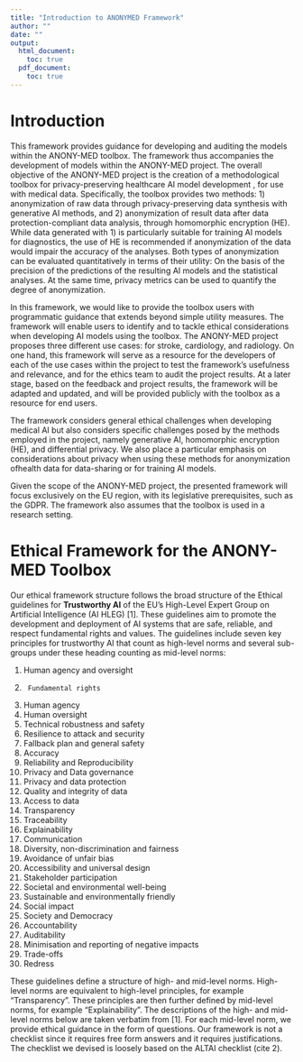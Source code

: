 ```yaml
---
title: "Introduction to ANONYMED Framework"
author: ""
date: ""
output:
  html_document:
    toc: true
  pdf_document:
    toc: true
---
```


# Introduction

This framework provides guidance for developing and auditing the models within the ANONY-MED toolbox. The framework thus accompanies the development of models within the ANONY-MED project. 
The overall objective of the ANONY-MED project is the creation of a methodological toolbox for privacy-preserving healthcare AI model development , for use with medical data. Specifically, the toolbox provides two methods: 1) anonymization of raw data through privacy-preserving data synthesis with generative AI methods, and 2) anonymization of result data after data protection-compliant data analysis, through homomorphic encryption (HE). While data generated with 1) is particularly suitable for training AI models for diagnostics, the use of HE is recommended if anonymization of the data would impair the accuracy of the analyses. Both types of anonymization can be evaluated quantitatively in terms of their utility: On the basis of the precision of the predictions of the resulting AI models and the statistical analyses. At the same time, privacy metrics can be used to quantify the degree of anonymization.

In this framework, we would like to provide the toolbox users with programmatic guidance that extends beyond simple utility measures. The framework will enable users to identify and to tackle ethical considerations when developing AI models using the toolbox. The ANONY-MED project proposes three different use cases: for stroke, cardiology, and radiology. On one hand, this framework will serve as a resource for the developers of each of the use cases within the project to test the framework’s usefulness and relevance, and for the ethics team to audit the project results. At a later stage, based on the feedback and project results, the framework will be adapted and updated, and will be provided publicly with the toolbox as a resource for end users.

The framework considers general ethical challenges when developing medical AI but also considers specific challenges posed by the methods employed in the project, namely generative AI, homomorphic encryption (HE), and differential privacy. We also place a particular emphasis on considerations about privacy when using these methods for anonymization ofhealth data for data-sharing or for training AI models.

Given the scope of the ANONY-MED project, the presented framework will focus exclusively on the EU region, with its legislative prerequisites, such as the GDPR. The framework also assumes that the toolbox is used in a research setting. 

# Ethical Framework for the ANONY-MED Toolbox

Our ethical framework structure follows the broad structure of the Ethical guidelines for **Trustworthy AI** of the EU's High-Level Expert Group on Artificial Intelligence (AI HLEG) [1]. These guidelines aim to promote the development and deployment of AI systems that are safe, reliable, and respect fundamental rights and values. The guidelines include seven key principles for trustworthy AI that count as high-level norms and several sub-groups under these heading counting as mid-level norms:

1.	Human agency and oversight
  1.	  Fundamental rights
  2.	Human agency
  3.	Human oversight
2.	Technical robustness and safety
  1.	Resilience to attack and security
  2.	Fallback plan and general safety
  3.	Accuracy
  4.	Reliability and Reproducibility
3.	Privacy and Data governance
  1.	Privacy and data protection
  2.	Quality and integrity of data
  3.	Access to data
4.	Transparency
  1.	Traceability
  2.	Explainability
  3.	Communication
5.	Diversity, non-discrimination and fairness
  1.	Avoidance of unfair bias
  2.	Accessibility and universal design
  3.	Stakeholder participation
6.	Societal and environmental well-being
  1.	Sustainable and environmentally friendly
  2.	Social impact
  3.	Society and Democracy
7.	Accountability
  1.	Auditability
  2.	Minimisation and reporting of negative impacts
  3.	Trade-offs
  4.	Redress

These guidelines define a structure of high- and mid-level norms. High-level norms are equivalent to high-level principles, for example “Transparency”. These principles are then further defined by mid-level norms, for example “Explainability”. The descriptions of the high- and mid-level norms below are taken verbatim from [1].
For each mid-level norm, we provide ethical guidance in the form of questions. Our framework is not a checklist since it requires free form answers and it requires justifications. The checklist we devised is loosely based on the ALTAI checklist (cite 2).
